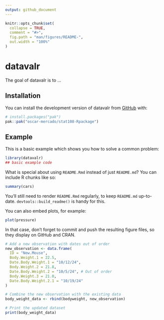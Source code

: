 ```yaml
---
output: github_document
---
```


<!-- README.md is generated from README.Rmd. Please edit that file -->

```r
knitr::opts_chunk$set(
  collapse = TRUE,
  comment = "#>",
  fig.path = "man/figures/README-",
  out.width = "100%"
)
```

# datavalr

<!-- badges: start -->
<!-- badges: end -->

The goal of datavalr is to ...

## Installation

You can install the development version of datavalr from [GitHub](https://github.com/) with:

``` r
# install.packages("pak")
pak::pak("oscar-mercado/stat108-Rpackage")
```

## Example

This is a basic example which shows you how to solve a common problem:

```r
library(datavalr)
## basic example code
```

What is special about using `README.Rmd` instead of just `README.md`? You can include R chunks like so:

```r
summary(cars)
```

You'll still need to render `README.Rmd` regularly, to keep `README.md` up-to-date. `devtools::build_readme()` is handy for this.

You can also embed plots, for example:

```r
plot(pressure)
```

In that case, don't forget to commit and push the resulting figure files, so they display on GitHub and CRAN.

```r
# Add a new observation with dates out of order
new_observation <- data.frame(
  ID = "New.Mouse",
  Body.Weight.1 = 22.5,
  Date.Body.Weight.1 = "10/12/24",
  Body.Weight.2 = 21.8,
  Date.Body.Weight.2 = "10/5/24", # Out of order
  Body.Weight.3 = 21.0,
  Date.Body.Weight.2.1 = "10/19/24"
)

# Combine the new observation with the existing data
body_weight_data <- rbind(bodyweight, new_observation)

# Print the updated dataset
print(body_weight_data)
```

